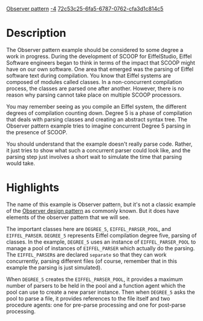 [[Property:title|Observer pattern]]
[[Property:weight|-4]]
[[Property:uuid|72c53c25-6fa5-6787-0762-cfa3d1c814c5]]
{{UnderConstruction}}

=Description=

The Observer pattern example should be considered to some degree a work in progress. During the development of SCOOP for EiffelStudio, Eiffel Software engineers began to think in terms of the impact that SCOOP might have on our own software. One area that emerged was the parsing of Eiffel software text during compilation. You know that Eiffel systems are composed of modules called classes. In a non-concurrent compilation process, the classes are parsed one after another. However, there is no reason why parsing cannot take place on multiple SCOOP processors. 

You may remember seeing as you compile an Eiffel system, the different degrees of compilation counting down. Degree 5 is a phase of compilation that deals with parsing classes and creating an abstract syntax tree. The Observer pattern example tries to imagine concurrent Degree 5 parsing in the presence of SCOOP.

You should understand that the example doesn't really parse code. Rather, it just tries to show what such a concurrent parser could look like, and the parsing step just involves a short wait to simulate the time that parsing would take.


=Highlights=

The name of this example is Observer pattern, but it's not a classic example of the [http://en.wikipedia.org/wiki/Observer_pattern Observer design pattern] as commonly known. But it does have elements of the observer pattern that we will see.

The important classes here are <code>DEGREE_5</code>, <code>EIFFEL_PARSER_POOL</code>, and <code>EIFFEL_PARSER</code>. <code>DEGREE_5</code> represents Eiffel compilation degree five, parsing of classes. In the example, <code>DEGREE_5</code> uses an instance of <code>EIFFEL_PARSER_POOL</code> to manage a pool of instances of <code>EIFFEL_PARSER</code> which actually do the parsing. The <code>EIFFEL_PARSER</code>s are declared <code>separate</code> so that they can work concurrently, parsing different files (of course, remember that in this example the parsing is just simulated). 

When <code>DEGREE_5</code> creates the <code>EIFFEL_PARSER_POOL</code>, it provides a maximum number of parsers to be held in the pool and a function agent which the pool can use to create a new parser instance. Then when <code>DEGREE_5</code> asks the pool to parse a file, it provides references to the file itself and two procedure agents: one for pre-parse processing and one for post-parse processing. 



